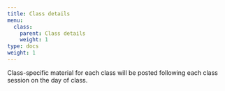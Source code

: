 ```yaml
---
title: Class details
menu:
  class:
    parent: Class details
    weight: 1
type: docs
weight: 1
---
```


Class-specific material for each class will be posted following each class session on the day of class.
